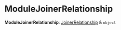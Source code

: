 
# ModuleJoinerRelationship

 **ModuleJoinerRelationship**: [JoinerRelationship](../../../types/types/types.JoinerRelationship/page.mdx) & `object`
